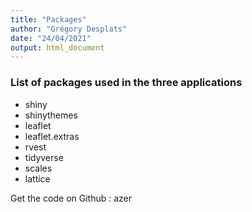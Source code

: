 ```yaml
---
title: "Packages"
author: "Grégory Desplats"
date: "24/04/2021"
output: html_document
---
```


### List of packages used in the three applications

-   shiny
-   shinythemes
-   leaflet
-   leaflet.extras
-   rvest
-   tidyverse
-   scales
-   lattice

Get the code on Github :
azer